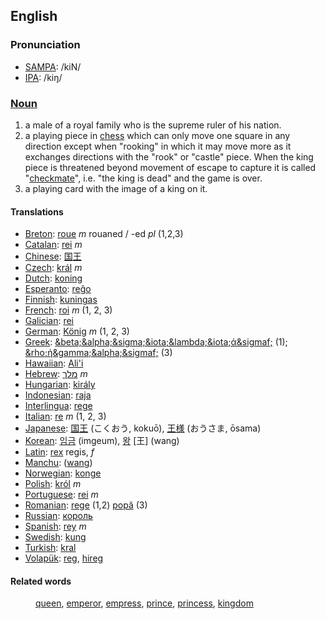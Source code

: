 ==English==

===Pronunciation===
*[[SAMPA]]: /kiN/
*[[International Phonetic Alphabet|IPA]]: /kiŋ/

===[[Noun]]===
#a male of a royal family who is the supreme ruler of his nation.
#a playing piece in [[chess]] which can only move one square in any direction except when "rooking" in which it may move more as it exchanges directions with the "rook" or "castle" piece. When the king piece is threatened beyond movement of escape to capture it is called "[[checkmate]]", i.e. "the king is dead" and the game is over.
#a playing card with the image of a king on it.

==== Translations ====
*[[Breton]]: [[roue]] ''m'' rouaned / -ed ''pl'' (1,2,3)
*[[Catalan]]: [[rei]] ''m''
*[[Chinese]]: [[国王]]
*[[Czech]]: [[král]] ''m''
*[[Dutch]]: [[koning]]
*[[Esperanto]]: [[reĝo]]
*[[Finnish]]: [[kuningas]]
*[[French]]: [[roi]] ''m'' (1, 2, 3)
*[[Galician]]: [[rei]]
*[[German]]: [[König]] ''m'' (1, 2, 3)
*[[Greek]]: [[&beta;&alpha;&sigma;&iota;&lambda;&iota;ά&sigmaf;]] (1); [[&rho;ή&gamma;&alpha;&sigmaf;]] (3)
*[[Hawaiian]]: [[Ali'i]] 
*[[Hebrew]]: [[מלך]] ''m''
*[[Hungarian]]: [[király]]
*[[Indonesian]]: [[raja]]
*[[Interlingua]]: [[rege]]
*[[Italian]]: [[re]] ''m'' (1, 2, 3)
*[[Japanese]]: [[国王]] (こくおう, kokuō), [[王様]] (おうさま, ōsama)
*[[Korean]]: [[임금]] (imgeum), [[왕]] [王] (wang)
*[[Latin]]: [[rex]] regis, ''f''
*[[Manchu]]: ([[wang]])
*[[Norwegian]]: [[konge]]
*[[Polish]]: [[król]] ''m''
*[[Portuguese]]: [[rei]] ''m''
*[[Romanian]]: [[rege]] (1,2) [[popă]] (3)
*[[Russian]]: [[король]]
*[[Spanish]]: [[rey]] ''m''
*[[Swedish]]: [[kung]]
*[[Turkish]]: [[kral]]
*[[Volapük]]: [[reg]], [[hireg]]

====Related words====
:[[queen]], [[emperor]], [[empress]], [[prince]], [[princess]], [[kingdom]]